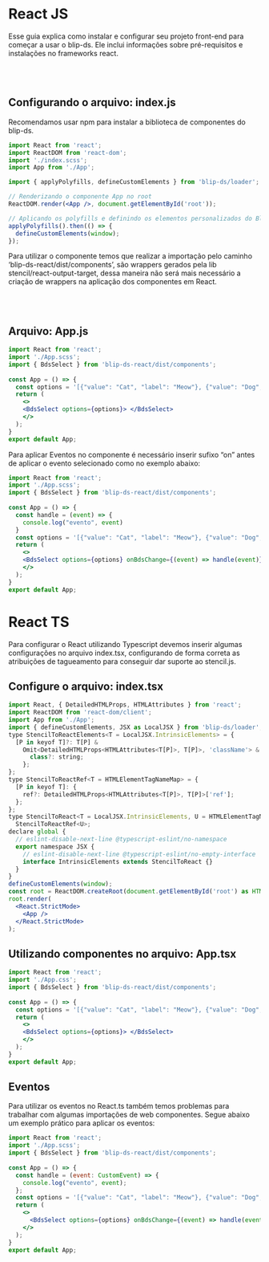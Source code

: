 
<Meta title="Vamos Começar/DS no React/Aplicação" />


# React JS

Esse guia explica como instalar e configurar seu projeto front-end para começar a usar o blip-ds. Ele inclui informações sobre pré-requisitos e instalações no frameworks react.

<br></br>
## Configurando o arquivo: index.js

Recomendamos usar npm para instalar a biblioteca de componentes do blip-ds.

```jsx
import React from 'react';
import ReactDOM from 'react-dom';
import './index.scss';
import App from './App';

import { applyPolyfills, defineCustomElements } from 'blip-ds/loader';

// Renderizando o componente App no root
ReactDOM.render(<App />, document.getElementById('root'));

// Aplicando os polyfills e definindo os elementos personalizados do Blip DS
applyPolyfills().then(() => {
  defineCustomElements(window);
});
``` 

Para utilizar o componente temos que realizar a importação pelo caminho ‘blip-ds-react/dist/components’, são wrappers gerados pela lib stencil/react-output-target, dessa maneira não será mais necessário a criação de wrappers na aplicação dos componentes em React.

<br></br>

## Arquivo: App.js

```jsx
import React from 'react';
import './App.scss';
import { BdsSelect } from 'blip-ds-react/dist/components';
 
const App = () => {
  const options = '[{"value": "Cat", "label": "Meow"}, {"value": "Dog", "label": "Woof"}]'
  return (
    <>
    <BdsSelect options={options}> </BdsSelect>
    </>
  );
}
export default App;
``` 
Para aplicar Eventos no componente é necessário inserir sufixo “on” antes de aplicar o evento selecionado como no exemplo abaixo:

```jsx
import React from 'react';
import './App.scss';
import { BdsSelect } from 'blip-ds-react/dist/components';
 
const App = () => {
  const handle = (event) => {
    console.log("evento", event)
  }
  const options = '[{"value": "Cat", "label": "Meow"}, {"value": "Dog", "label": "Woof"}]'
  return (
    <>
    <BdsSelect options={options} onBdsChange={(event) => handle(event)}> </BdsSelect>
    </>
  );
}
export default App;
```

# React TS
Para configurar o React utilizando Typescript devemos inserir algumas configurações no arquivo index.tsx, configurando de forma correta as atribuições de tagueamento para conseguir dar suporte ao stencil.js.

## Configure o arquivo: index.tsx
```jsx
import React, { DetailedHTMLProps, HTMLAttributes } from 'react';
import ReactDOM from 'react-dom/client';
import App from './App';
import { defineCustomElements, JSX as LocalJSX } from 'blip-ds/loader';
type StencilToReactElements<T = LocalJSX.IntrinsicElements> = {
  [P in keyof T]?: T[P] &
    Omit<DetailedHTMLProps<HTMLAttributes<T[P]>, T[P]>, 'className'> & {
      class?: string;
    };
};
type StencilToReactRef<T = HTMLElementTagNameMap> = {
  [P in keyof T]: {
    ref?: DetailedHTMLProps<HTMLAttributes<T[P]>, T[P]>['ref'];
  };
};
type StencilToReact<T = LocalJSX.IntrinsicElements, U = HTMLElementTagNameMap> = StencilToReactElements<T> &
  StencilToReactRef<U>;
declare global {
  // eslint-disable-next-line @typescript-eslint/no-namespace
  export namespace JSX {
    // eslint-disable-next-line @typescript-eslint/no-empty-interface
    interface IntrinsicElements extends StencilToReact {}
  }
}
defineCustomElements(window);
const root = ReactDOM.createRoot(document.getElementById('root') as HTMLElement);
root.render(
  <React.StrictMode>
    <App />
  </React.StrictMode>
);
```

## Utilizando componentes no arquivo: App.tsx
```jsx
import React from 'react';
import './App.css';
import { BdsSelect } from 'blip-ds-react/dist/components';
 
const App = () => {
  const options = '[{"value": "Cat", "label": "Meow"}, {"value": "Dog", "label": "Woof"}]'
  return (
    <>
    <BdsSelect options={options}> </BdsSelect>
    </>
  );
}
export default App;
```

## Eventos
Para utilizar os eventos no React.ts também temos problemas para trabalhar com algumas importações de web componentes. Segue abaixo um exemplo prático para aplicar os eventos:
```jsx
import React from 'react';
import './App.scss';
import { BdsSelect } from 'blip-ds-react/dist/components';
 
const App = () => {
  const handle = (event: CustomEvent) => {
    console.log("evento", event);
  };
  const options = '[{"value": "Cat", "label": "Meow"}, {"value": "Dog", "label": "Woof"}]'
  return (
    <>
      <BdsSelect options={options} onBdsChange={(event) => handle(event)}> </BdsSelect>
    </>
  );
}
export default App;
```
